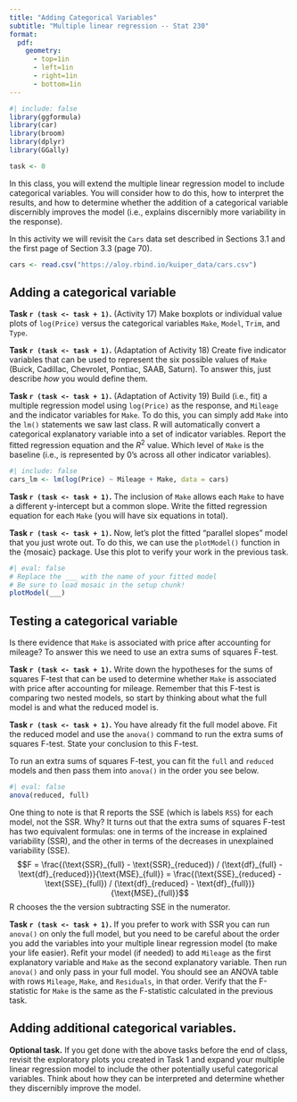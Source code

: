 ```yaml
---
title: "Adding Categorical Variables"
subtitle: "Multiple linear regression -- Stat 230"
format:
  pdf:
    geometry:
      - top=1in
      - left=1in
      - right=1in
      - bottom=1in
---
```


```r
#| include: false
library(ggformula)
library(car)
library(broom)
library(dplyr)
library(GGally)

task <- 0
```


In this class, you will extend the multiple linear regression model to include categorical variables. You will consider how to do this, how to interpret the results, and how to determine whether the addition of a categorical variable discernibly improves the model (i.e., explains discernibly more variability in the response).

In this activity we will revisit the `Cars` data set described in Sections 3.1 and the first page of Section 3.3 (page 70).

```r
cars <- read.csv("https://aloy.rbind.io/kuiper_data/cars.csv")
```

## Adding a categorical variable 

**Task `r (task <- task + 1)`.** (Activity 17) Make boxplots or individual value plots of `log(Price)` versus the categorical variables `Make`, `Model`, `Trim`, and `Type`.

\bigskip

**Task `r (task <- task + 1)`.** (Adaptation of Activity 18) Create five indicator variables that can be used to represent the six possible values of `Make` (Buick, Cadillac, Chevrolet, Pontiac, SAAB, Saturn). To answer this, just describe *how* you would define them.

\bigskip

**Task `r (task <- task + 1)`.** (Adaptation of Activity 19) Build (i.e., fit) a multiple regression model using `log(Price)` as the response, and `Mileage` and the indicator variables for `Make`. To do this, you can simply add `Make` into the `lm()` statements we saw last class. R will automatically convert a categorical explanatory variable into a set of indicator variables. Report the fitted regression equation and the $R^2$ value. Which level of `Make` is the baseline (i.e., is represented by 0's across all other indicator variables).

```r
#| include: false
cars_lm <- lm(log(Price) ~ Mileage + Make, data = cars)
```

\bigskip

**Task `r (task <- task + 1)`.** The inclusion of `Make` allows each `Make` to have a different y-intercept but a common slope. Write the fitted regression equation for each `Make` (you will have six equations in total).

\bigskip

**Task `r (task <- task + 1)`.** Now, let's plot the fitted "parallel slopes" model that you just wrote out. To do this, we can use the `plotModel()` function in the {mosaic} package. Use this plot to verify your work in the previous task.

```r
#| eval: false
# Replace the ___ with the name of your fitted model
# Be sure to load mosaic in the setup chunk!
plotModel(___)
```





## Testing a categorical variable

Is there evidence that `Make` is associated with price after accounting for mileage? To answer this we need to use an extra sums of squares F-test.

\bigskip

**Task `r (task <- task + 1)`.** Write down the hypotheses for the sums of squares F-test that can be used to determine whether `Make` is associated with price after accounting for mileage. Remember that this F-test is comparing two nested models, so start by thinking about what the full model is and what the reduced model is.

\bigskip

**Task `r (task <- task + 1)`.** You have already fit the full model above. Fit the reduced model and use the `anova()` command to run the extra sums of squares F-test. State your conclusion to this F-test.

:::{.callout-note}
To run an extra sums of squares F-test, you can fit the `full` and `reduced` models and then pass them into `anova()` in the order you see below.
```r
#| eval: false
anova(reduced, full)
```
One thing to note is that R reports the SSE (which is labels `RSS`) for each model, not the SSR. Why? It turns out that the extra sums of squares F-test has two equivalent formulas: one in terms of the increase in explained variability (SSR), and the other in terms of the decreases in unexplained variability (SSE). 
$$F = \frac{(\text{SSR}_{full} - \text{SSR}_{reduced}) / (\text{df}_{full} - \text{df}_{reduced})}{\text{MSE}_{full}} = \frac{(\text{SSE}_{reduced} - \text{SSE}_{full}) / (\text{df}_{reduced} - \text{df}_{full})}{\text{MSE}_{full}}$$
R chooses the the version subtracting SSE in the numerator.
:::

\bigskip

**Task `r (task <- task + 1)`.** If you prefer to work with SSR you can run `anova()` on only the full model, but you need to be careful about the order you add the variables into your multiple linear regression model (to make your life easier). Refit your model (if needed) to add `Mileage` as the first explanatory variable and `Make` as the second explanatory variable. Then run `anova()` and only pass in your full model. You should see an ANOVA table with rows `Mileage`, `Make`, and `Residuals`, in that order. Verify that the F-statistic for `Make` is the same as the F-statistic calculated in the previous task.

## Adding additional categorical variables.

**Optional task.** If you get done with the above tasks before the end of class, revisit the exploratory plots you created in Task 1 and expand your multiple linear regression model to include the other potentially useful categorical variables. Think about how they can be interpreted and determine whether they discernibly improve the model.